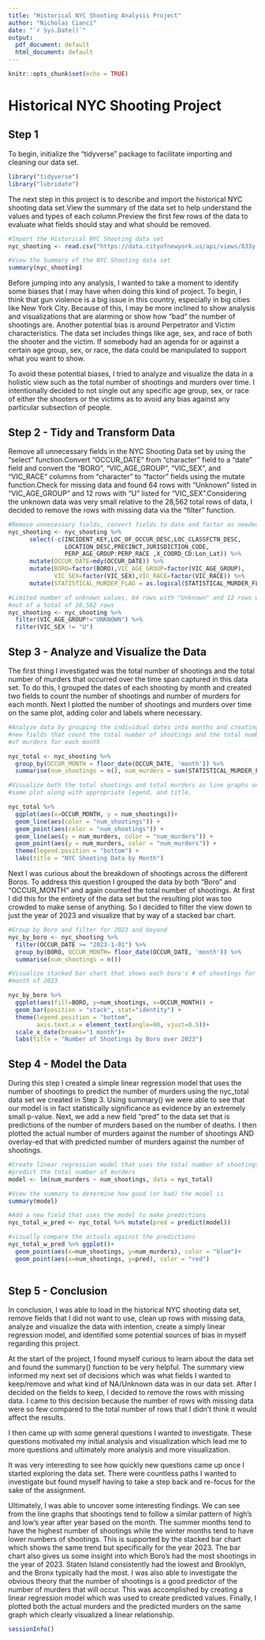 ---
title: "Historical NYC Shooting Analysis Project"
author: "Nicholas Cianci"
date: "`r Sys.Date()`"
output:
  pdf_document: default
  html_document: default
---

```{r setup, include=FALSE}
knitr::opts_chunk$set(echo = TRUE)
```

# Historical NYC Shooting Project 

## Step 1

To begin, initialize the "tidyverse" package to facilitate importing and
cleaning our data set.

```{r Load Library, message=FALSE}
library("tidyverse")
library("lubridate")

```

The next step in this project is to describe and import the historical NYC
shooting data set.View the summary of the data set to help understand the values
and types of each column.Preview the first few rows of the data to evaluate
what fields should stay and what should be removed.

```{r NYC Shooting}
#Import the Historical NYC Shooting data set
nyc_shooting <- read.csv("https://data.cityofnewyork.us/api/views/833y-fsy8/rows.csv?accessType=DOWNLOAD")

#View the Summary of the NYC Shooting data set
summary(nyc_shooting)


```

Before jumping into any analysis, I wanted to take a moment to identify
some biases that I may have when doing this kind of project. To begin,
I think that gun violence is a big issue in this country, especially in big
cities like New York City. Because of this, I may be more inclined to show 
analysis and visualizations that are alarming or show how "bad" the number of 
shootings are. Another potential bias is around Perpetrator and Victim 
characteristics. The data set includes things like age, sex, and race of both
the shooter and the victim. If somebody had an agenda for or against a certain
age group, sex, or race, the data could be manipulated to support what you want
to show. 

To avoid these potential biases, I tried to analyze and visualize the data in 
a holistic view such as the total number of shootings and murders over time. I
intentionally decided to not single out any specific age group, sex, or race of 
either the shooters or the victims as to avoid any bias against any particular
subsection of people.


## Step 2 - Tidy and Transform Data

Remove all unnecessary fields in the NYC Shooting Data set by using the
"select" function.Convert "OCCUR_DATE" from "character" field to a "date" field
and convert the "BORO", "VIC_AGE_GROUP", "VIC_SEX", and "VIC_RACE" columns 
from "character" to "factor" fields using the mutate function.Check for missing
data and found 64 rows with "Unknown" listed in "VIC_AGE_GROUP" and 12 rows
with "U" listed for "VIC_SEX".Considering the unknown data was very small
relative to the 28,562 total rows of data, I decided to remove the rows with
missing data via the "filter" function.

```{r Tidy}
#Remove unnecessary fields, convert fields to date and factor as needed
nyc_shooting <- nyc_shooting %>% 
      select(-c(INCIDENT_KEY,LOC_OF_OCCUR_DESC,LOC_CLASSFCTN_DESC,
                LOCATION_DESC,PRECINCT,JURISDICTION_CODE,
                PERP_AGE_GROUP:PERP_RACE ,X_COORD_CD:Lon_Lat)) %>%
      mutate(OCCUR_DATE=mdy(OCCUR_DATE)) %>%
      mutate(BORO=factor(BORO),VIC_AGE_GROUP=factor(VIC_AGE_GROUP),
             VIC_SEX=factor(VIC_SEX),VIC_RACE=factor(VIC_RACE)) %>%
      mutate(STATISTICAL_MURDER_FLAG = as.logical(STATISTICAL_MURDER_FLAG))

#Limited number of unknown values, 64 rows with "Unknown" and 12 rows with "U",
#out of a total of 28,562 rows
nyc_shooting <- nyc_shooting %>% 
  filter(VIC_AGE_GROUP!="UNKNOWN") %>%
  filter(VIC_SEX != "U")


```

## Step 3 - Analyze and Visualize the Data

The first thing I investigated was the total number of shootings and the total
number of murders that occurred over the time span captured in this data set. 
To do this, I grouped the dates of each shooting by month and created two
fields to count the number of shootings and number of murders for each month. 
Next I plotted the number of shootings and murders over time on the same plot,
adding color and labels where necessary.

```{r Analyze and Visualize}
#Analyze data by grouping the individual dates into months and creating two
#new fields that count the total number of shootings and the total number
#of murders for each month

nyc_total <- nyc_shooting %>%
  group_by(OCCUR_MONTH = floor_date(OCCUR_DATE, 'month')) %>%
  summarise(num_shootings = n(), num_murders = sum(STATISTICAL_MURDER_FLAG))

#Visualize both the total shootings and total murders as line graphs on the
#same plot along with appropriate legend, and title.

nyc_total %>% 
  ggplot(aes(x=OCCUR_MONTH, y = num_shootings))+
  geom_line(aes(color = "num_shootings")) +
  geom_point(aes(color = "num_shootings")) +
  geom_line(aes(y = num_murders, color = "num_murders")) +
  geom_point(aes(y = num_murders, color = "num_murders")) +
  theme(legend.position = "bottom") +
  labs(title = "NYC Shooting Data by Month")
```

Next I was curious about the breakdown of shootings across the different Boros.
To address this question I grouped the data by both "Boro" and "OCCUR_MONTH"
and again counted the total number of shootings. At first I did this for the 
entirety of the data set but the resulting plot was too crowded to make sense of 
anything. So I decided to filter the view down to just the year of 2023 and 
visualize that by way of a stacked bar chart. 

```{r by Boro}
#Group by Boro and filter for 2023 and beyond
nyc_by_boro <- nyc_shooting %>%
  filter(OCCUR_DATE >= "2023-1-01") %>%
  group_by(BORO, OCCUR_MONTH= floor_date(OCCUR_DATE, 'month')) %>%
  summarise(num_shootings = n()) 

#Visualize stacked bar chart that shows each boro's # of shootings for each
#month of 2023

nyc_by_boro %>% 
  ggplot(aes(fill=BORO, y=num_shootings, x=OCCUR_MONTH)) +
  geom_bar(position = "stack", stat="identity") +
  theme(legend.position = "bottom", 
        axis.text.x = element_text(angle=90, vjust=0.5))+
  scale_x_date(breaks="1 month")+
  labs(title = "Number of Shootings by Boro over 2023")


```
## Step 4 - Model the Data

During this step I created a simple linear regression model that uses the 
number of shootings to predict the number of murders using the nyc_total data
set we created in Step 3. Using summary() we were able to see that our model is
in fact statistically significance as evidence by an extremely small p-value.
Next, we add a new field "pred" to the data set that is predictions of the 
number of murders based on the number of deaths. I then plotted the actual
number of murders against the number of shootings AND overlay-ed that with
predicted number of murders against the number of shootings.


```{r Model}
#Create linear regression model that uses the total number of shootings to
#predict the total number of murders
model <- lm(num_murders ~ num_shootings, data = nyc_total)

#View the summary to determine how good (or bad) the model is
summary(model)

#Add a new field that uses the model to make predictions
nyc_total_w_pred <- nyc_total %>% mutate(pred = predict(model))

#visually compare the actuals against the predictions
nyc_total_w_pred %>% ggplot()+
  geom_point(aes(x=num_shootings, y=num_murders), color = "blue")+
  geom_point(aes(x=num_shootings, y=pred), color = "red")
                      

```


 

## Step 5 - Conclusion

In conclusion, I was able to load in the historical NYC shooting data set, 
remove fields that I did not want to use, clean up rows with missing data, 
analyze and visualize the data with intention, create a simply linear regression
model, and identified some potential sources of bias in myself regarding
this project.

At the start of the project, I found myself curious to learn about the data set
and found the summary() function to be very helpful. The summary view informed 
my next set of decisions which was what fields I wanted to keep/remove and what
kind of NA/Unknown data was in our data set. After I decided on the fields to 
keep, I decided to remove the rows with missing data. I came to this decision
because the number of rows with missing data were so few compared to the total
number of rows that I didn't think it would affect the results.

I then came up with some general questions I wanted to investigate. These
questions motivated my initial analysis and visualization which lead me to
more questions and ultimately more analysis and more visualization.

It was very interesting to see how quickly new questions came up once I started
exploring the data set. There were countless paths I wanted to investigate but
found myself having to take a step back and re-focus for the sake of the 
assignment. 

Ultimately, I was able to uncover some interesting findings. We can see from
the line graphs that shootings tend to follow a similar pattern of high's and
low's year after year based on the month. The summer months tend to have the
highest number of shootings while the winter months tend to have lower numbers
of shootings. This is supported by the stacked bar chart which shows the same
trend but specifically for the year 2023. The bar chart also gives us some
insight into which Boro's had the most shootings in the year of 2023. Staten
Island consistently had the lowest and Brooklyn, and the Bronx typically 
had the most. I was also able to investigate the obvious theory that the number
of shootings is a good predictor of the number of murders that will occur. This
was accomplished by creating a linear regression model which was used to create
predicted values. Finally, I plotted both the actual murders and the predicted
murders on the same graph which clearly visualized a linear relationship.


```{r session info}

sessionInfo()

```

